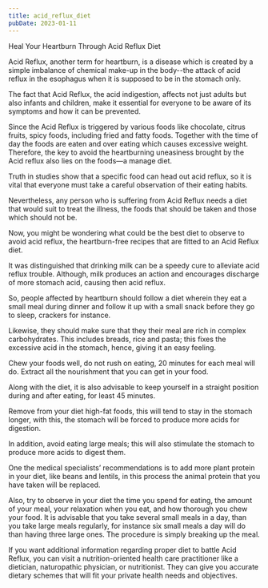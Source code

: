 ```yaml
---
title: acid_reflux_diet
pubDate: 2023-01-11
---
```


Heal Your Heartburn Through Acid Reflux Diet


Acid Reflux, another term for heartburn, is a disease which is created by a simple imbalance of chemical make-up in the body--the attack of acid reflux in the esophagus when it is supposed to be in the stomach only.

The fact that Acid Reflux, the acid indigestion, affects not just adults but also infants and children, make it essential for everyone to be aware of its symptoms and how it can be prevented.

Since the Acid Reflux is triggered by various foods like chocolate, citrus fruits, spicy foods, including fried and fatty foods. Together with the time of day the foods are eaten and over eating which causes excessive weight. Therefore, the key to avoid the heartburning uneasiness brought by the Acid reflux also lies on the foods—a manage diet.

Truth in studies show that a specific food can head out acid reflux, so it is vital that everyone must take a careful observation of their eating habits. 

Nevertheless, any person who is suffering from Acid Reflux needs a diet that would suit to treat the illness, the foods that should be taken and those which should not be.

Now, you might be wondering what could be the best diet to observe to avoid acid reflux, the heartburn-free recipes that are fitted to an Acid Reflux diet.

It was distinguished that drinking milk can be a speedy cure to alleviate acid reflux trouble. Although, milk produces an action and encourages discharge of more stomach acid, causing then acid reflux. 

So, people affected by heartburn should follow a diet wherein they eat a small meal during dinner and follow it up with a small snack before they go to sleep, crackers for instance.

Likewise, they should make sure that they their meal are rich in complex carbohydrates. This includes breads, rice and pasta; this fixes the excessive acid in the stomach, hence, giving it an easy feeling.

Chew your foods well, do not rush on eating, 20 minutes for each meal will do. Extract all the nourishment that you can get in your food. 

Along with the diet, it is also advisable to keep yourself in a straight position during and after eating, for least 45 minutes.

Remove from your diet high-fat foods, this will tend to stay in the stomach longer, with this, the stomach will be forced to produce more acids for digestion. 

In addition, avoid eating large meals; this will also stimulate the stomach to produce more acids to digest them.

One the medical specialists’ recommendations is to add more plant protein in your diet, like beans and lentils, in this process the animal protein that you have taken will be replaced.

Also, try to observe in your diet the time you spend for eating, the amount of your meal, your relaxation when you eat, and how thorough you chew your food. It is advisable that you take several small meals in a day, than you take large meals regularly, for instance six small meals a day will do than having three large ones. The procedure is simply breaking up the meal.

If you want additional information regarding proper diet to battle Acid Reflux, you can visit a nutrition-oriented health care practitioner like a dietician, naturopathic physician, or nutritionist. They can give you accurate dietary schemes that will fit your private health needs and objectives.
